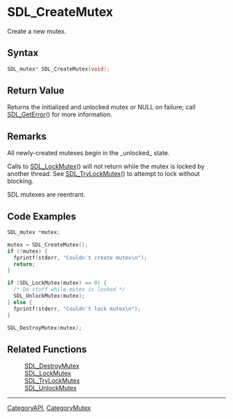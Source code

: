 = SDL_CreateMutex =

Create a new mutex.

== Syntax ==

<syntaxhighlight lang='c'>
SDL_mutex* SDL_CreateMutex(void);
</syntaxhighlight>

== Return Value ==

Returns the initialized and unlocked mutex or NULL on failure; call
[[SDL_GetError]]() for more information.



== Remarks ==

All newly-created mutexes begin in the _unlocked_ state.

Calls to [[SDL_LockMutex]]() will not return while the mutex is locked by
another thread. See [[SDL_TryLockMutex]]() to attempt to lock without
blocking.

SDL mutexes are reentrant.

== Code Examples ==

<!-- # Begin Mutex Example -->
<syntaxhighlight lang='c++'>
SDL_mutex *mutex;

mutex = SDL_CreateMutex();
if (!mutex) {
  fprintf(stderr, "Couldn't create mutex\n");
  return;
}

if (SDL_LockMutex(mutex) == 0) {
  /* Do stuff while mutex is locked */
  SDL_UnlockMutex(mutex);
} else {
  fprintf(stderr, "Couldn't lock mutex\n");
}

SDL_DestroyMutex(mutex);
</syntaxhighlight>
<!-- # End Mutex Example -->


== Related Functions ==

:[[SDL_DestroyMutex]]
:[[SDL_LockMutex]]
:[[SDL_TryLockMutex]]
:[[SDL_UnlockMutex]]

----
[[CategoryAPI]], [[CategoryMutex]]


